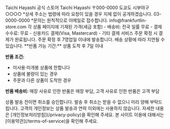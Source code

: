 
<PolicySection title="판매업체">
Taichi Hayashi 공식 스토어
</PolicySection>

<PolicySection title="운영 책임자">
Taichi Hayashi
</PolicySection>

<PolicySection title="주소">
〒000-0000  
도쿄도 시부야구 ○○○○  
*상세 주소는 법령에 따라 요청이 있을 경우 지체 없이 공개하겠습니다.
</PolicySection>

<PolicySection title="전화번호">
03-0000-0000  
*문의는 원칙적으로 이메일로 접수합니다.
</PolicySection>

<PolicySection title="이메일 주소">
info@frankfurtlin-store.com
</PolicySection>

<PolicySection title="판매 가격">
각 상품 페이지에 기재된 가격(세금 포함)
</PolicySection>

<PolicySection title="상품 대금 이외의 필요 요금">
- 배송비: 전국 일률 무료
- 결제 수수료: 무료
</PolicySection>

<PolicySection title="결제 방법">
- 신용카드 결제(Visa, Mastercard)
- 기타 결제 서비스
</PolicySection>

<PolicySection title="결제 시기">
주문 확정 시 결제가 완료됩니다.
</PolicySection>

<PolicySection title="상품 인도 시기">
주문 확정 후 7영업일 이내에 발송합니다.  
배송 상황에 따라 지연될 수 있습니다.
</PolicySection>

<PolicySection title="반품 및 교환">
**반품 가능 기간:** 상품 도착 후 7일 이내

**반품 조건:**
- 미사용·미개봉 상품에 한합니다
- 상품에 불량이 있는 경우
- 주문과 다른 상품이 도착한 경우

**반품 배송비:** 매장 사유로 인한 반품은 매장 부담, 고객 사유로 인한 반품은 고객 부담
</PolicySection>

<PolicySection title="취소">
상품 발송 전이면 취소를 승인합니다.  
발송 후 취소는 받을 수 없으니 미리 양해 부탁드립니다.
</PolicySection>

<PolicySection title="개인정보 취급">
고객의 개인정보는 상품 발송과 연락 이외에는 사용하지 않습니다.  
자세한 내용은 [개인정보처리방침](/privacy-policy)을 확인해 주세요.
</PolicySection>

<PolicySection title="기타">
본 사이트 이용에 대해서는 [이용약관](/terms-of-service)을 확인해 주세요.
</PolicySection>
